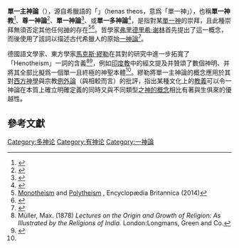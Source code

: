 {{not|一神論}}
{{Philosophy sidebar}}

'''單一主神論'''（{{lang-en|Henotheism}}），源自希臘語的「{{lang|gre|'ἑνας θεός}}」（henas theos，意爲「單一神」），也稱'''單一神教'''<ref>{{cite web|title=《印度佛教史》第二节〈印度的宗教〉|url=http://fo.sina.com.cn/2012-08-28/1548491.shtml|website=新浪網|publisher=新浪佛學|date=2012-08-28|accessdate=2017-06-17|archive-date=2019-05-13|archive-url=https://web.archive.org/web/20190513042650/http://fo.sina.com.cn/2012-08-28/1548491.shtml}}</ref>、'''尊一神論'''<ref>{{cite web|author=傅佩榮|title=《宗教哲學》第六講〈上帝的存在問題〉|url=http://ocw.aca.ntu.edu.tw/ocw_files/102S202/102S202_AA06L01.pdf|publisher=臺灣大學開放式課程|website=國立臺灣大學|accessdate=2017-06-17|archive-date=2018-05-17|archive-url=https://web.archive.org/web/20180517023108/http://ocw.aca.ntu.edu.tw/ocw_files/102S202/102S202_AA06L01.pdf}}</ref>、'''單一神論'''<ref>{{cite thesis|title=韩国巫教的构造与中心思想|type=Ph.D|author=李浩栽|url=http://academy.tienti.org/binder/conf_004_14.pdf|publisher=中国社会科学院宗教研究所|accessdate=2017-06-17|website=天人研究總院|archive-date=2016-06-24|archive-url=https://web.archive.org/web/20160624080832/http://academy.tienti.org/binder/conf_004_14.pdf}}</ref>、或'''單一多神論'''<ref>{{cite web|title=神学辞典 - 有神论|url=http://www.chinacatholic.net/book/html/131/7255.html|website=天主教在线|accessdate=2017-06-17|archive-url=https://web.archive.org/web/20170619213443/http://www.chinacatholic.net/book/html/131/7255.html|archive-date=2017-06-19|dead-url=yes}}</ref>，是指對某[[神_(一神教)|單一神]]的崇拜，且此種崇拜無須否定其他任何[[神|神]]的存在<ref name=britannicamonolatry>[http://www.britannica.com/topic/monotheism Monotheism] {{Wayback|url=http://www.britannica.com/topic/monotheism |date=20200406201955 }} and [https://www.britannica.com/topic/polytheism Polytheism] {{Wayback|url=https://www.britannica.com/topic/polytheism |date=20080428102323 }}, Encyclopædia Britannica (2014)</ref><ref name=taliaferro78>{{cite book |author1=Charles Taliaferro |author2=Victoria S. Harrison |author3=Stewart Goetz |title=The Routledge Companion to Theism |url=https://books.google.com/books?id=ct7fCgAAQBAJ |year=2012 |publisher=Routledge |isbn=978-1-136-33823-6 |pages=78–79 |access-date=2017-06-18 |archive-date=2020-08-19 |archive-url=https://web.archive.org/web/20200819025650/https://books.google.com/books?id=ct7fCgAAQBAJ |dead-url=no }}</ref>。哲學家[[弗里德里希·谢林|弗里德里希·谢林]]首先提出了這一概念，而後{{link-en|弗里德里希·威爾克|Friedrich Welcker}}使用了該詞以描述古代希臘人的原始[[一神論|一神論]]<ref>{{cite book|author= Robert Karl Gnuse |title= No Other Gods: Emergent Monotheism in Israel |url= https://books.google.com/books?id=pBSJNDndGjwC |year= 1997|publisher= Bloomsbury Academic |isbn= 978-1-85075-657-6 |pages= 132–133 with footnote 6 }}</ref>。

德國語文學家、東方學家[[馬克斯·繆勒|馬克斯·繆勒]]在其對{{link-en|印度諸教|Indian religions}}的研究中進一步拓寬了「Henotheism」一詞的含義<ref>Müller, Max. (1878) ''Lectures on the Origin and Growth of Religion: As Illustrated by the Religions of India.'' London:Longmans, Green and Co.</ref><ref name=alonp370>{{cite book|author1=Ilai Alon |author2= Ithamar Gruenwald|author3=Itamar Singer |title= Concepts of the Other in Near Eastern Religions |url=https://books.google.com/books?id=A1-l66daLgYC|date=1994 |publisher=BRILL Academic |isbn=978-9004102200 |pages=370–371 }}</ref>，例如[[印度教|印度教]]中的經文提及并贊頌了數個神明、并將其全部比擬爲一個單一且終極的神聖本體<ref name=taliaferro78/>。繆勒將單一主神論的概念應用於其對[[西方世界|西方]][[神學|神學]]與宗教[[例外論|例外論]]（與{{link-en|東方宗教|Eastern religion}}相較而言）的批評，指出某種文化上的[[教義|教義]]可以令一神論在本質上確立明確定義的同時又與不同類型之[[神的概念|神的概念]]相比有著與生俱來的優越性。

==參考文獻==
{{Reflist}}
{{神学}}
{{宗教哲学}}

[[Category:多神论|Category:多神论]]
[[Category:有神论|Category:有神论]]
[[Category:一神論|Category:一神論]]